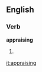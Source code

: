 ==English==

===Verb===
'''appraising'''

# {{present participle of|[[appraise]]}}

[[it:appraising]]